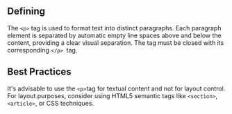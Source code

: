 
## Defining

The `<p>` tag is used to format text into distinct paragraphs. Each paragraph element is separated by automatic empty line spaces above and below the content, providing a clear visual separation. The tag must be closed with its corresponding `</p> `tag.

<CodePreview code={paragraphCode} file="index.html" />

## Best Practices

It's advisable to use the `<p>`tag for textual content and not for layout control. For layout purposes, consider using HTML5 semantic tags like `<section>`, `<article>`, or CSS techniques.
